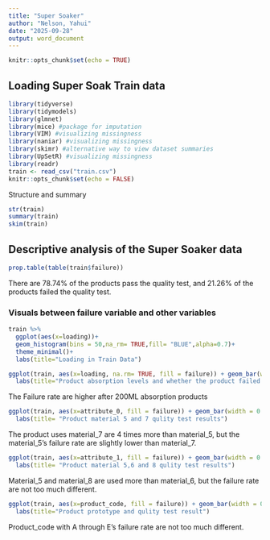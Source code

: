 ```yaml
---
title: "Super Soaker"
author: "Nelson, Yahui"
date: "2025-09-28"
output: word_document
---
```


```r
knitr::opts_chunk$set(echo = TRUE)
```

## Loading Super Soak Train data

```r
library(tidyverse)
library(tidymodels)
library(glmnet)
library(mice) #package for imputation
library(VIM) #visualizing missingness
library(naniar) #visualizing missingness
library(skimr) #alternative way to view dataset summaries
library(UpSetR) #visualizing missingness
library(readr)
train <- read_csv("train.csv")
knitr::opts_chunk$set(echo = FALSE)
```
Structure and summary
```R
str(train)
summary(train)
skim(train)
```

## Descriptive analysis of the Super Soaker data

```r
prop.table(table(train$failure))
```

There are 78.74% of the products pass the quality test, and 21.26% of the products failed the quality test.

### Visuals between failure variable and other variables

```r
train %>%
  ggplot(aes(x=loading))+
  geom_histogram(bins = 50,na_rm= TRUE,fill= "BLUE",alpha=0.7)+
  theme_minimal()+
  labs(title="Loading in Train Data")
```



```r
ggplot(train, aes(x=loading, na.rm= TRUE, fill = failure)) + geom_bar(width = 2) + theme_bw()+
  labs(title="Product absorption levels and whether the product failed the test")
```

The Failure rate are higher after 200ML absorption products


```r
ggplot(train, aes(x=attribute_0, fill = failure)) + geom_bar(width = 0.5) + theme_bw()+
  labs(title= "Product material 5 and 7 qulity test results")
```
The product uses material_7 are 4 times more than material_5, but the material_5's failure rate are slightly lower than material_7.


```r
ggplot(train, aes(x=attribute_1, fill = failure)) + geom_bar(width = 0.5) + theme_bw()+
  labs(title= "Product material 5,6 and 8 qulity test results")
```
Material_5 and material_8 are used more than material_6, but the failure rate are not too much different.


```r
ggplot(train, aes(x=product_code, fill = failure)) + geom_bar(width = 0.5) + theme_bw()+
  labs(title="Product prototype and qulity test result")
```
 
 Product_code with A through E's failure rate are not too much different.